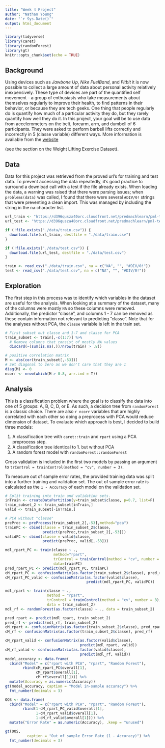 ```yaml
---
title: "Week 4 Project"
author: "Nathan Young"
date: "`r Sys.Date()`"
output: html_document
---
```


```r
library(tidyverse)
library(caret)
library(randomForest)
library(gt)
knitr::opts_chunk$set(echo = TRUE)
```

## Background  
Using devices such as *Jawbone Up*, *Nike FuelBand*, and *Fitbit* it is now possible to collect a large amount of data about personal activity relatively inexpensively. These type of devices are part of the quantified self movement – a group of enthusiasts who take measurements about themselves regularly to improve their health, to find patterns in their behavior, or because they are tech geeks. One thing that people regularly do is quantify how much of a particular activity they do, but they rarely quantify how well they do it. In this project, your goal will be to use data from accelerometers on the belt, forearm, arm, and dumbell of 6 participants. They were asked to perform barbell lifts correctly and incorrectly in 5 (classe variable) different ways. More information is available from the [website](http://web.archive.org/web/20161224072740/http:/groupware.les.inf.puc-rio.br/har) 

 (see the section on the Weight Lifting Exercise Dataset).

## Data 
Data for this project was retrieved from the proved url's for training and test data. To prevent accessing the data repeatedly, it's good practice to surround a download call with a test if the file already exists. When loading the data, a warning was raised that there were parsing issues; when `problems(data)` was called, I found that there were several `#DIV/0!` strings that were preventing a clean import. This was managed by including the string in the na character list. 
```r
url_train <- "https://d396qusza40orc.cloudfront.net/predmachlearn/pml-training.csv"
url_test <- "https://d396qusza40orc.cloudfront.net/predmachlearn/pml-testing.csv"

if (!file.exists("./data/train.csv")) {
  download.file(url_train, destfile = "./data/train.csv")
}

if (!file.exists("./data/test.csv")) {
  download.file(url_test, destfile = "./data/test.csv")
}

train <- read_csv("./data/train.csv", na = c("NA", "", "#DIV/0!"))
test <- read_csv("./data/test.csv", na = c("NA", "", "#DIV/0!"))
```
## Exploration 
The first step in this process was to identify which variables in the dataset are useful for the analysis. When looking at a summary of the dataset, many of the columns were mostly `NA` so these columns were removed. Additionally, the predictor "classe", and columns 1 - 7 can be removed as these contain information not relevant to predicting "classe". Note that for the analyses without PCA, the `classe` variable is left in the train set. 

```r
# First subset out classe and 1-7 and classe for PCA
train_subset <- train[,-c(1:7)] %>%
  # Remove columns that consist of mostly NA values
  discard(~(sum(is.na(.))/nrow(train) > .8))

# positive correlation matrix
M <- abs(cor(train_subset[,-53]))
# Set diagonal to zero as we don't care that they are 1
diag(M) <- 0
ncorr <- nrow(which(M > 0.8, arr.ind = T))
```

## Analysis  
This is a classification problem where the goal is to classify the data into one of 5 groups: A, B, C, D, or E. As such, a decision tree from `randomForest` is a classic choice. There are also `r ncorr` variables that are highly correlated with each other so doing a preprocess with PCA would reduce dimension of dataset. To evaluate which approach is best, I decided to build three models: 

1. A classification tree with `caret::train` and `rpart` using a PCA preprocess step. 
2. A classification tree identical to 1. but without PCA
3. A random forest model with `randomForest::randomForest`

Cross validation is included in the first two models by passing an argument to `trControl = trainControl(method = "cv", number = 3)`. 

To measure out of sample error rates, the provided training data was split into a further training and validation set. The out of sample error rate is calculated as the `1 - Accuracy` of each model on the validation set. 

```r
# Split training into train and validation sets. 
inTrain <- createDataPartition(y=train_subset$classe, p=0.7, list=F)
train_subset_2 <- train_subset[inTrain,]
valid <- train_subset[-inTrain,]
```

```r
# PCA without "classe"
preProc <- preProcess(train_subset_2[,-53],method="pca")
trainPC <- cbind(classe = train_subset_2$classe, 
                 predict(preProc,train_subset_2[,-53]))
validPC <- cbind(classe = valid$classe, 
                 predict(preProc, valid[,-53]))

mdl_rpart_PC <- train(classe ~ .,
                      method="rpart",
                      trControl = trainControl(method = "cv", number = 3),
                      data=trainPC)
pred_rpart_PC <- predict(mdl_rpart_PC, trainPC)
cM_rpart_PC <- confusionMatrix(as.factor(train_subset_2$classe), pred_rpart_PC)
cM_rpart_PC_valid <- confusionMatrix(as.factor(valid$classe), 
                                     predict(mdl_rpart_PC, validPC))
```


```r


mdl_rpart <- train(classe ~ ., 
                   method = "rpart", 
                   trControl = trainControl(method = "cv", number = 3),
                   data = train_subset_2)
mdl_rf <- randomForest(as.factor(classe) ~ ., data = train_subset_2)

pred_rpart <- predict(mdl_rpart, train_subset_2)
pred_rf <- predict(mdl_rf, train_subset_2)
cM_rpart <- confusionMatrix(as.factor(train_subset_2$classe), pred_rpart)
cM_rf <- confusionMatrix(as.factor(train_subset_2$classe), pred_rf)

cM_rpart_valid <- confusionMatrix(as.factor(valid$classe), 
                                  predict(mdl_rpart, valid))
cM_rf_valid <- confusionMatrix(as.factor(valid$classe), 
                                  predict(mdl_rf, valid))
model_accuracy <- data.frame(
  cbind("Model" = c("rpart with PCA", "rpart", "Random Forest"),
        rbind(cM_rpart_PC$overall[1],
              cM_rpart$overall[1],
              cM_rf$overall[1]))) %>%
  mutate(Accuracy = as.numeric(Accuracy))
gt(model_accuracy, caption = "Model in-sample accuracy") %>%
  fmt_number(decimals = 3)
```

```r
OOS <- data.frame(
  cbind("Model" = c("rpart with PCA", "rpart", "Random Forest"),
        rbind(1-cM_rpart_PC_valid$overall[1],
              1-cM_rpart_valid$overall[1],
              1-cM_rf_valid$overall[1]))) %>%
  mutate("Error Rate" = as.numeric(Accuracy), .keep = "unused")

gt(OOS, 
          caption = "Out of sample Error Rate (1 - Accuracy)") %>%
  fmt_number(decimals = 3)
```



